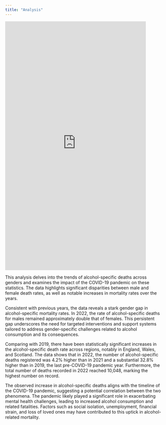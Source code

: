 ```yaml
---
title: "Analysis"
---
```


```{=html}
<iframe height="800" width="90%" frameborder="no" src="https://tayyibahshah.shinyapps.io/scatter/"> </iframe>
```
This analysis delves into the trends of alcohol-specific deaths across genders and examines the impact of the COVID-19 pandemic on these statistics. The data highlights significant disparities between male and female death rates, as well as notable increases in mortality rates over the years.

Consistent with previous years, the data reveals a stark gender gap in alcohol-specific mortality rates. In 2022, the rate of alcohol-specific deaths for males remained approximately double that of females. This persistent gap underscores the need for targeted interventions and support systems tailored to address gender-specific challenges related to alcohol consumption and its consequences.

Comparing with 2019, there have been statistically significant increases in the alcohol-specific death rate across regions, notably in England, Wales, and Scotland. The data shows that in 2022, the number of alcohol-specific deaths registered was 4.2% higher than in 2021 and a substantial 32.8% higher than in 2019, the last pre-COVID-19 pandemic year. Furthermore, the total number of deaths recorded in 2022 reached 10,048, marking the highest number on record.

The observed increase in alcohol-specific deaths aligns with the timeline of the COVID-19 pandemic, suggesting a potential correlation between the two phenomena. The pandemic likely played a significant role in exacerbating mental health challenges, leading to increased alcohol consumption and related fatalities. Factors such as social isolation, unemployment, financial strain, and loss of loved ones may have contributed to this uptick in alcohol-related mortality.
